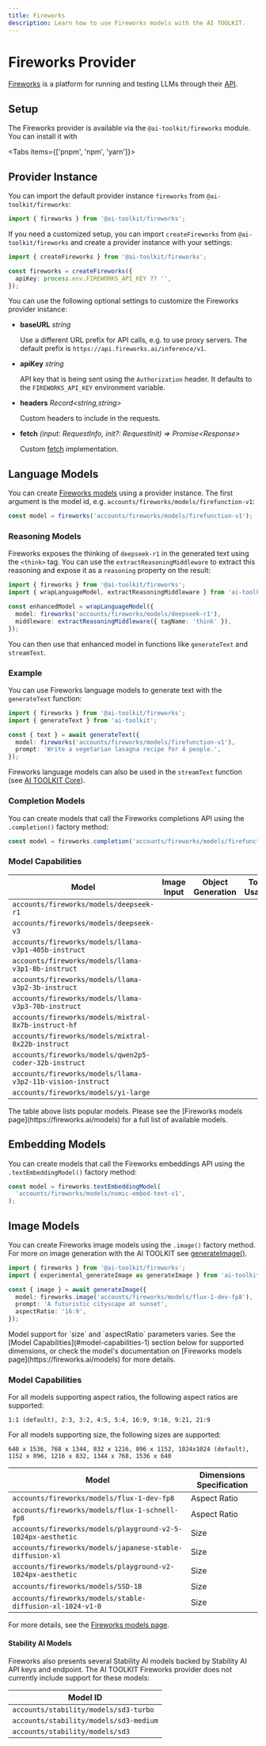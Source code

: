 ```yaml
---
title: Fireworks
description: Learn how to use Fireworks models with the AI TOOLKIT.
---
```


# Fireworks Provider

[Fireworks](https://fireworks.ai/) is a platform for running and testing LLMs through their [API](https://readme.fireworks.ai/).

## Setup

The Fireworks provider is available via the `@ai-toolkit/fireworks` module. You can install it with

<Tabs items={['pnpm', 'npm', 'yarn']}>
  <Tab>
    <Snippet text="pnpm add @ai-toolkit/fireworks" dark />
  </Tab>
  <Tab>
    <Snippet text="npm install @ai-toolkit/fireworks" dark />
  </Tab>
  <Tab>
    <Snippet text="yarn add @ai-toolkit/fireworks" dark />
  </Tab>
</Tabs>

## Provider Instance

You can import the default provider instance `fireworks` from `@ai-toolkit/fireworks`:

```ts
import { fireworks } from '@ai-toolkit/fireworks';
```

If you need a customized setup, you can import `createFireworks` from `@ai-toolkit/fireworks`
and create a provider instance with your settings:

```ts
import { createFireworks } from '@ai-toolkit/fireworks';

const fireworks = createFireworks({
  apiKey: process.env.FIREWORKS_API_KEY ?? '',
});
```

You can use the following optional settings to customize the Fireworks provider instance:

- **baseURL** _string_

  Use a different URL prefix for API calls, e.g. to use proxy servers.
  The default prefix is `https://api.fireworks.ai/inference/v1`.

- **apiKey** _string_

  API key that is being sent using the `Authorization` header. It defaults to
  the `FIREWORKS_API_KEY` environment variable.

- **headers** _Record&lt;string,string&gt;_

  Custom headers to include in the requests.

- **fetch** _(input: RequestInfo, init?: RequestInit) => Promise&lt;Response&gt;_

  Custom [fetch](https://developer.mozilla.org/en-US/docs/Web/API/fetch) implementation.

## Language Models

You can create [Fireworks models](https://fireworks.ai/models) using a provider instance.
The first argument is the model id, e.g. `accounts/fireworks/models/firefunction-v1`:

```ts
const model = fireworks('accounts/fireworks/models/firefunction-v1');
```

### Reasoning Models

Fireworks exposes the thinking of `deepseek-r1` in the generated text using the `<think>` tag.
You can use the `extractReasoningMiddleware` to extract this reasoning and expose it as a `reasoning` property on the result:

```ts
import { fireworks } from '@ai-toolkit/fireworks';
import { wrapLanguageModel, extractReasoningMiddleware } from 'ai-toolkit';

const enhancedModel = wrapLanguageModel({
  model: fireworks('accounts/fireworks/models/deepseek-r1'),
  middleware: extractReasoningMiddleware({ tagName: 'think' }),
});
```

You can then use that enhanced model in functions like `generateText` and `streamText`.

### Example

You can use Fireworks language models to generate text with the `generateText` function:

```ts
import { fireworks } from '@ai-toolkit/fireworks';
import { generateText } from 'ai-toolkit';

const { text } = await generateText({
  model: fireworks('accounts/fireworks/models/firefunction-v1'),
  prompt: 'Write a vegetarian lasagna recipe for 4 people.',
});
```

Fireworks language models can also be used in the `streamText` function
(see [AI TOOLKIT Core](/docs/ai-toolkit-core)).

### Completion Models

You can create models that call the Fireworks completions API using the `.completion()` factory method:

```ts
const model = fireworks.completion('accounts/fireworks/models/firefunction-v1');
```

### Model Capabilities

| Model                                                      | Image Input         | Object Generation   | Tool Usage          | Tool Streaming      |
| ---------------------------------------------------------- | ------------------- | ------------------- | ------------------- | ------------------- |
| `accounts/fireworks/models/deepseek-r1`                    | <Cross size={18} /> | <Check size={18} /> | <Cross size={18} /> | <Cross size={18} /> |
| `accounts/fireworks/models/deepseek-v3`                    | <Cross size={18} /> | <Check size={18} /> | <Check size={18} /> | <Cross size={18} /> |
| `accounts/fireworks/models/llama-v3p1-405b-instruct`       | <Cross size={18} /> | <Check size={18} /> | <Check size={18} /> | <Check size={18} /> |
| `accounts/fireworks/models/llama-v3p1-8b-instruct`         | <Cross size={18} /> | <Check size={18} /> | <Check size={18} /> | <Cross size={18} /> |
| `accounts/fireworks/models/llama-v3p2-3b-instruct`         | <Cross size={18} /> | <Check size={18} /> | <Check size={18} /> | <Cross size={18} /> |
| `accounts/fireworks/models/llama-v3p3-70b-instruct`        | <Cross size={18} /> | <Check size={18} /> | <Check size={18} /> | <Cross size={18} /> |
| `accounts/fireworks/models/mixtral-8x7b-instruct-hf`       | <Cross size={18} /> | <Check size={18} /> | <Check size={18} /> | <Cross size={18} /> |
| `accounts/fireworks/models/mixtral-8x22b-instruct`         | <Cross size={18} /> | <Check size={18} /> | <Check size={18} /> | <Cross size={18} /> |
| `accounts/fireworks/models/qwen2p5-coder-32b-instruct`     | <Cross size={18} /> | <Check size={18} /> | <Check size={18} /> | <Cross size={18} /> |
| `accounts/fireworks/models/llama-v3p2-11b-vision-instruct` | <Check size={18} /> | <Check size={18} /> | <Check size={18} /> | <Cross size={18} /> |
| `accounts/fireworks/models/yi-large`                       | <Cross size={18} /> | <Check size={18} /> | <Check size={18} /> | <Cross size={18} /> |

<Note>
  The table above lists popular models. Please see the [Fireworks models
  page](https://fireworks.ai/models) for a full list of available models.
</Note>

## Embedding Models

You can create models that call the Fireworks embeddings API using the `.textEmbeddingModel()` factory method:

```ts
const model = fireworks.textEmbeddingModel(
  'accounts/fireworks/models/nomic-embed-text-v1',
);
```

## Image Models

You can create Fireworks image models using the `.image()` factory method.
For more on image generation with the AI TOOLKIT see [generateImage()](/docs/reference/ai-toolkit-core/generate-image).

```ts
import { fireworks } from '@ai-toolkit/fireworks';
import { experimental_generateImage as generateImage } from 'ai-toolkit';

const { image } = await generateImage({
  model: fireworks.image('accounts/fireworks/models/flux-1-dev-fp8'),
  prompt: 'A futuristic cityscape at sunset',
  aspectRatio: '16:9',
});
```

<Note>
  Model support for `size` and `aspectRatio` parameters varies. See the [Model
  Capabilities](#model-capabilities-1) section below for supported dimensions,
  or check the model's documentation on [Fireworks models
  page](https://fireworks.ai/models) for more details.
</Note>

### Model Capabilities

For all models supporting aspect ratios, the following aspect ratios are supported:

`1:1 (default), 2:3, 3:2, 4:5, 5:4, 16:9, 9:16, 9:21, 21:9`

For all models supporting size, the following sizes are supported:

`640 x 1536, 768 x 1344, 832 x 1216, 896 x 1152, 1024x1024 (default), 1152 x 896, 1216 x 832, 1344 x 768, 1536 x 640`

| Model                                                        | Dimensions Specification |
| ------------------------------------------------------------ | ------------------------ |
| `accounts/fireworks/models/flux-1-dev-fp8`                   | Aspect Ratio             |
| `accounts/fireworks/models/flux-1-schnell-fp8`               | Aspect Ratio             |
| `accounts/fireworks/models/playground-v2-5-1024px-aesthetic` | Size                     |
| `accounts/fireworks/models/japanese-stable-diffusion-xl`     | Size                     |
| `accounts/fireworks/models/playground-v2-1024px-aesthetic`   | Size                     |
| `accounts/fireworks/models/SSD-1B`                           | Size                     |
| `accounts/fireworks/models/stable-diffusion-xl-1024-v1-0`    | Size                     |

For more details, see the [Fireworks models page](https://fireworks.ai/models).

#### Stability AI Models

Fireworks also presents several Stability AI models backed by Stability AI API
keys and endpoint. The AI TOOLKIT Fireworks provider does not currently include
support for these models:

| Model ID                               |
| -------------------------------------- |
| `accounts/stability/models/sd3-turbo`  |
| `accounts/stability/models/sd3-medium` |
| `accounts/stability/models/sd3`        |
